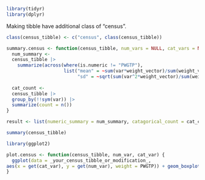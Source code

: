 ```r
library(tidyr)
library(dplyr)
```

Making tibble have additional class of "census".
```r
class(census_tibble) <- c("census", class(census_tibble))
```

```r
summary.census <- function(census_tibble, num_vars = NULL, cat_vars = NULL) {
  num_summary <-
  census_tibble |>
    summarize(across(where(is.numeric != "PWGTP"),
                     list("mean" = ~sum(var*weight_vector)/sum(weight_vector),
                          "sd" = ~sqrt(sum(var^2*weight_vector)/sum(weight_vector)-sample_mean^2))))
  
  cat_count <-
  census_tibble |>
  group_by(!!sym(var)) |>
  summarize(count = n())
}

result <- list(numeric_summary = num_summary, catagorical_count = cat_count)
```

```r
summary(census_tibble)
```

```r
library(ggplot2)
```

```r
plot.census <- function(census_tibble, num_var, cat_var) {
  ggplot(data = _your_census_tibble_or_modification_,
aes(x = get(cat_var), y = get(num_var), weight = PWGTP)) + geom_boxplot()
}
```

